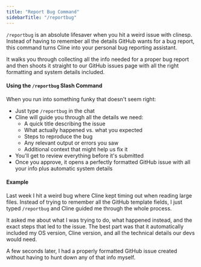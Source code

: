 ```yaml
---
title: "Report Bug Command"
sidebarTitle: "/reportbug"
---
```


`/reportbug` is an absolute lifesaver when you hit a weird issue with clinesp. Instead of having to remember all the details GitHub wants for a bug report, this command turns Cline into your personal bug reporting assistant.

It walks you through collecting all the info needed for a proper bug report and then shoots it straight to our GitHub issues page with all the right formatting and system details included.

#### Using the `/reportbug` Slash Command

When you run into something funky that doesn't seem right:

-   Just type `/reportbug` in the chat
-   Cline will guide you through all the details we need:
    -   A quick title describing the issue
    -   What actually happened vs. what you expected
    -   Steps to reproduce the bug
    -   Any relevant output or errors you saw
    -   Additional context that might help us fix it
-   You'll get to review everything before it's submitted
-   Once you approve, it opens a perfectly formatted GitHub issue with all your info plus automatic system details

#### Example

Last week I hit a weird bug where Cline kept timing out when reading large files. Instead of trying to remember all the GitHub template fields, I just typed `/reportbug` and Cline guided me through the whole process.

It asked me about what I was trying to do, what happened instead, and the exact steps that led to the issue. The best part was that it automatically included my OS version, Cline version, and all the technical details our devs would need.

A few seconds later, I had a properly formatted GitHub issue created without having to hunt down any of that info myself.
